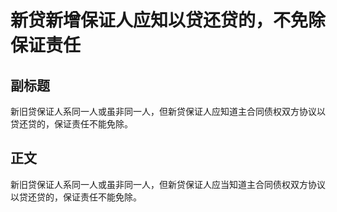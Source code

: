 # 新贷新增保证人应知以贷还贷的，不免除保证责任
## 副标题
新旧贷保证人系同一人或虽非同一人，但新贷保证人应知道主合同债权双方协议以贷还贷的，保证责任不能免除。
## 正文
新旧贷保证人系同一人或虽非同一人，但新贷保证人应当知道主合同债权双方协议以贷还贷的，保证责任不能免除。